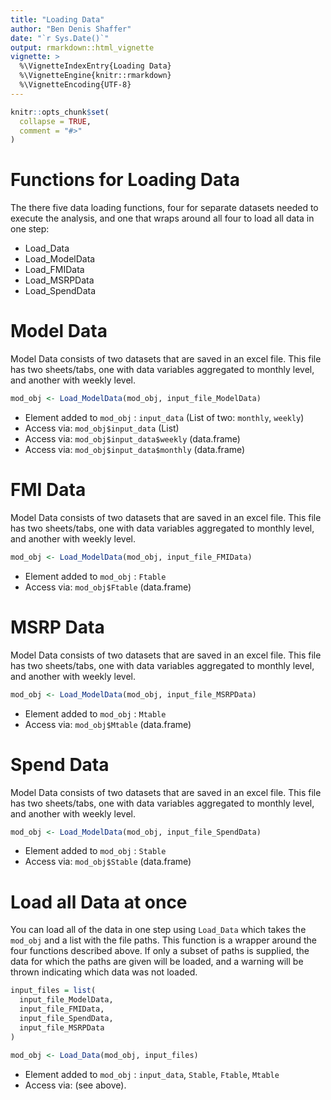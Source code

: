 ```yaml
---
title: "Loading Data"
author: "Ben Denis Shaffer"
date: "`r Sys.Date()`"
output: rmarkdown::html_vignette
vignette: >
  %\VignetteIndexEntry{Loading Data}
  %\VignetteEngine{knitr::rmarkdown}
  %\VignetteEncoding{UTF-8}
---
```


```r
knitr::opts_chunk$set(
  collapse = TRUE,
  comment = "#>"
)
```

# Functions for Loading Data

The there five data loading functions, four for separate datasets needed to execute the analysis, and one that wraps around all four to load all data in one step:

* Load_Data
* Load_ModelData
* Load_FMIData
* Load_MSRPData
* Load_SpendData

# Model Data

Model Data consists of two datasets that are saved in an excel file. This file has two sheets/tabs, one with data variables aggregated to monthly level, and another with weekly level.

```r
mod_obj <- Load_ModelData(mod_obj, input_file_ModelData)
```

* Element added to `mod_obj` : `input_data` (List of two: `monthly`, `weekly`)
* Access via: `mod_obj$input_data` (List)
* Access via: `mod_obj$input_data$weekly` (data.frame)
* Access via: `mod_obj$input_data$monthly` (data.frame)

# FMI Data

Model Data consists of two datasets that are saved in an excel file. This file has two sheets/tabs, one with data variables aggregated to monthly level, and another with weekly level.

```r
mod_obj <- Load_ModelData(mod_obj, input_file_FMIData)
```

* Element added to `mod_obj` : `Ftable` 
* Access via: `mod_obj$Ftable` (data.frame)

# MSRP Data

Model Data consists of two datasets that are saved in an excel file. This file has two sheets/tabs, one with data variables aggregated to monthly level, and another with weekly level.

```r
mod_obj <- Load_ModelData(mod_obj, input_file_MSRPData)
```

* Element added to `mod_obj` : `Mtable` 
* Access via: `mod_obj$Mtable` (data.frame)

# Spend Data

Model Data consists of two datasets that are saved in an excel file. This file has two sheets/tabs, one with data variables aggregated to monthly level, and another with weekly level.

```r
mod_obj <- Load_ModelData(mod_obj, input_file_SpendData)
```

* Element added to `mod_obj` : `Stable` 
* Access via: `mod_obj$Stable` (data.frame)


# Load all Data at once

You can load all of the data in one step using `Load_Data` which takes the  `mod_obj` and a list with the file paths.
This function is a wrapper around the four functions described above. If only a subset of paths is supplied, the data for which the paths are given will be loaded, and a warning will be thrown indicating which data was not loaded.

```r
input_files = list(
  input_file_ModelData,
  input_file_FMIData,
  input_file_SpendData,
  input_file_MSRPData
)

mod_obj <- Load_Data(mod_obj, input_files)
```

* Element added to `mod_obj` : `input_data`, `Stable`, `Ftable`, `Mtable`
* Access via: (see above).
